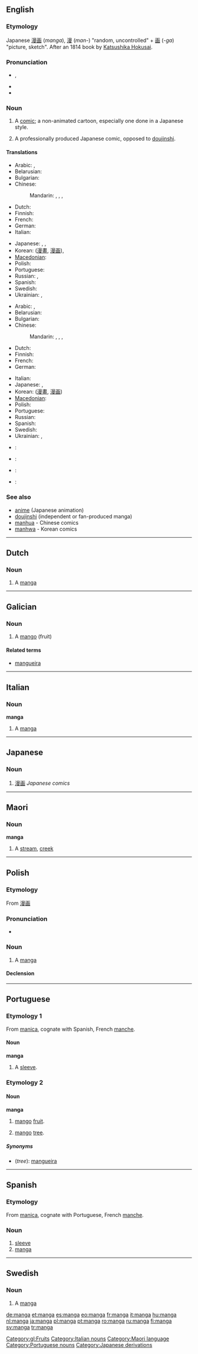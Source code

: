{{wikipedia|dab=manga (disambiguation)|manga}}
{{also|mangá|många}}
==English==

===Etymology===
Japanese [[漫画]] (''manga''), [[漫]] (''man-'') "random, uncontrolled" + [[画]] (''-ga'') "picture, sketch". After an 1814 book by [[w:Hokusai|Katsushika Hokusai]].

===Pronunciation===
* {{a|GenAm}} {{IPA|/ˈmæŋɡə/}}, {{SAMPA|/"m{Ng@/}}
* {{hyphenation|man|ga}}
* {{rhymes|æŋɡə}}

===Noun===
{{wikipedia}}
{{en-noun|manga}}

# {{manga}} A [[comic]]; a non-animated cartoon, especially one done in a Japanese style.
# {{manga}} A professionally produced Japanese comic, opposed to [[doujinshi]].

====Translations====
{{trans-top|comic done in Japanese style}}
* Arabic: {{t|ar|مانغا|f|tr=manga, mangha|sc=Arab}},  {{qualifier|Egyptian spelling}} {{t|ar|منجا|f|tr=manga|sc=Arab}}
* Belarusian: {{t|be| манга|f|tr=mánha|sc=Cyrl}}
* Bulgarian: {{t|bg|манга|f|tr=mánga|sc=Cyrl}}
* Chinese:
*: Mandarin: {{t|zh|漫畫|sc=Hani}},  {{t|zh|漫画|tr=mànhuà|sc=Hani}},  {{t|zh|日本漫畫|sc=Hani}},  {{t|zh|日本漫画|tr=Rìběn mànhuà|sc=Hani}}
* Dutch: {{t+|nl|manga}}
* Finnish: {{t+|fi|manga}}
* French: {{t|fr|manga|m}}
* German: {{t|de|Manga|m}}
* Italian: {{t+|it|manga|m}}
{{trans-mid}}
* Japanese: {{t|ja|漫画|tr=まんが, manga|sc=Jpan}},  {{t|ja|まんが|tr=manga|sc=Jpan}},  {{t|ja|コミック|tr=komikku|sc=Jpan}}
* Korean: {{t|ko|만화|tr=manhwa|sc=Kore}} ([[漫畫]], [[漫画]]),  {{t|ko|일본 망가|tr=Ilbon manhwa|sc=Kore}}
* [[Macedonian]]: {{t|mk| манга|f|tr=mánga|sc=Cyrl}}
* Polish: {{t+|pl|manga|f}}
* Portuguese: {{t+|pt|mangá|m}}
* Russian: {{t-|ru|манга|f|tr=mánga|sc=Cyrl}},  {{t|ru|японские комиксы|m|p|tr=japónskije kómiksy|sc=Cyrl}}
* Spanish: {{t+|es|manga|f}}
* Swedish: {{t+|sv|manga|c}}
* Ukrainian: {{t-|uk|манґа|f|tr=mánga|sc=Cyrl}},  {{t|uk|манга|f|tr=mánha, mánga|sc=Cyrl}}
{{trans-bottom}}

{{trans-top|professionally produced Japanese comic}}
* Arabic: {{t|ar|مانغا|f|tr=manga, mangha|sc=Arab}},  {{qualifier|Egyptian spelling}} {{t|ar|منجا|f|tr=manga|sc=Arab}}
* Belarusian: {{t|be| манга|f|tr=mánha|sc=Cyrl}}
* Bulgarian: {{t|bg|манга|f|tr=mánga|sc=Cyrl}}
* Chinese:
*: Mandarin: {{t|zh|漫畫|sc=Hani}},  {{t|zh|漫画|tr=mànhuà|sc=Hani}},  {{t|zh|日本漫畫|sc=Hani}},  {{t|zh|日本漫画|tr=Rìběn mànhuà|sc=Hani}}
* Dutch: {{t+|nl|manga}}
* Finnish: {{t+|fi|manga}}
* French: {{t|fr|manga|m}}
* German: {{t|de|Manga|m}}
{{trans-mid}}
* Italian: {{t+|it|manga|m}}
* Japanese: {{t|ja|漫画|tr=まんが, manga|sc=Jpan}},  {{t|ja|まんが|tr=manga|sc=Jpan}}
* Korean: {{t|ko|만화|tr=manhwa|sc=Kore}} ([[漫畫]], [[漫画]])
* [[Macedonian]]: {{t|mk| манга|f|tr=mánga|sc=Cyrl}}
* Polish: {{t+|pl|manga|f}}
* Portuguese: {{t+|pt|mangá|m}}
* Russian: {{t-|ru|манга|f|tr=mánga|sc=Cyrl}}
* Spanish: {{t+|es|manga|f}}
* Swedish: {{t+|sv|manga|c}}
* Ukrainian: {{t-|uk|манґа|f|tr=mánga|sc=Cyrl}},  {{t|uk|манга|f|tr=mánha, mánga|sc=Cyrl}}
{{trans-bottom}}

{{checktrans-top}}
* {{ttbc|Basque}}: {{t-|eu|manga|xs=Basque}}
* {{ttbc|Catalan}}: {{t-|ca|manga}}
* {{ttbc|Esperanto}}: {{t|eo|mangao|xs=Esperanto}}
{{checktrans-mid}}
* {{ttbc|Thai}}: {{t|th|หนังสือการ์ตูนญี่ปุ่น|xs=Thai}}
{{checktrans-bottom}}

===See also===
* [[anime]] (Japanese animation)
* [[doujinshi]] (independent or fan-produced manga)
* [[manhua]] - Chinese comics
* [[manhwa]] - Korean comics

----

==Dutch==

===Noun===
{{nl-noun|manga's|mangaatje}}

# A [[#English|manga]]

----

==Galician==

===Noun===
{{gl-noun|f}}

# A [[mango]] (fruit)

====Related terms====
* [[mangueira]]

[[Category:gl:Fruits]]

----

==Italian==

===Noun===
'''manga''' {{m}} {{inv}}

# {{manga|lang=it}} A [[#English|manga]]

[[Category:Italian nouns]]

----

==Japanese==

===Noun===
{{ja-noun|r|hira=まんが}}

# {{manga|lang=ja}} [[漫画]] ''Japanese comics''

----

==Maori==

===Noun===
'''manga'''

# A [[stream]], [[creek]]

[[Category:Maori language]]

----

==Polish==

===Etymology===
From {{etyl|ja|pl}} [[漫画]]

===Pronunciation===
* {{IPA|[ˈmaŋga]|lang=pl}}

===Noun===
{{infl|pl|noun|g=f}}

# {{manga|lang=pl}} A [[#English|manga]]

====Declension====
{{pl-decl-noun
|manga|mangi
|mangi|mang
|mandze|mangom
|mangę|mangi
|mangą|mangami
|mandze|mangach
|mango|mangi
}}

----

==Portuguese==

===Etymology 1===
From {{etyl|la|pt}} [[manica]], cognate with Spanish, French [[manche]].

====Noun====
'''manga''' {{f}}

# A [[sleeve]].

===Etymology 2===

====Noun====
'''manga''' {{f}}

# [[mango]] [[fruit]].
# {{trees|lang=pt}} [[mango]] [[tree]].

=====Synonyms=====
* (''tree''): [[mangueira]]

[[Category:Portuguese nouns]]

----

==Spanish==

===Etymology===
From {{etyl|la|es}} [[manica]], cognate with Portuguese, French [[manche]].

===Noun===
{{es-noun-f}}

# [[sleeve]]
# [[#English|manga]]

[[Category:Japanese derivations]]

----

==Swedish==

===Noun===
{{infl|sv|noun|g=c}}

# {{manga|lang=sv}} A [[#English|manga]]

[[de:manga]]
[[et:manga]]
[[es:manga]]
[[eo:manga]]
[[fr:manga]]
[[it:manga]]
[[hu:manga]]
[[nl:manga]]
[[ja:manga]]
[[pl:manga]]
[[pt:manga]]
[[ro:manga]]
[[ru:manga]]
[[fi:manga]]
[[sv:manga]]
[[tr:manga]]